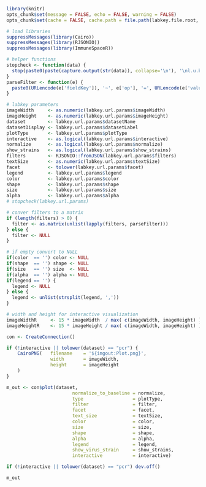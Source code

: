 ```r
library(knitr)
opts_chunk$set(message = FALSE, echo = FALSE, warning = FALSE)
opts_chunk$set(cache = FALSE, cache.path = file.path(labkey.file.root, "cache/DataExplorer/", labkey.user.email, ""))
```

```r
# load libraries
suppressMessages(library(Cairo))
suppressMessages(library(RJSONIO))
suppressMessages(library(ImmuneSpaceR))

# helper functions
stopcheck <- function(data) {
  stop(paste0(paste(capture.output(str(data)), collapse='\n'), '\nl.u.b: ',labkey.url.base, '\nl.u.p: ',labkey.url.path))
}
parseFilter <- function(e) {
  paste0(URLencode(e['fieldKey']), '~', e['op'], '=', URLencode(e['value']))
}

# labkey parameters
imageWidth     <- as.numeric(labkey.url.params$imageWidth)
imageHeight    <- as.numeric(labkey.url.params$imageHeight)
dataset        <- labkey.url.params$datasetName
datasetDisplay <- labkey.url.params$datasetLabel
plotType       <- labkey.url.params$plotType
interactive    <- as.logical(labkey.url.params$interactive)
normalize      <- as.logical(labkey.url.params$normalize)
show_strains   <- as.logical(labkey.url.params$show_strains)
filters        <- RJSONIO::fromJSON(labkey.url.params$filters)
textSize       <- as.numeric(labkey.url.params$textSize)
facet          <- tolower(labkey.url.params$facet)
legend         <- labkey.url.params$legend
color          <- labkey.url.params$color
shape          <- labkey.url.params$shape
size           <- labkey.url.params$size
alpha          <- labkey.url.params$alpha
# stopcheck(labkey.url.params)

# conver filters to a matrix
if (length(filters) > 0) {
  filter <- as.matrix(unlist(lapply(filters, parseFilter)))
} else {
  filter <- NULL
}

# if empty convert to NULL
if(color  == '') color <- NULL
if(shape  == '') shape <- NULL
if(size   == '') size  <- NULL
if(alpha  == '') alpha <- NULL
if(legend == '') {
  legend <- NULL
} else {
  legend <- unlist(strsplit(legend, ','))
}

# width and height for interactive visualization
imageWidthR     <- 15 * imageWidth  / max( c(imageWidth, imageHeight) )
imageHeightR    <- 15 * imageHeight / max( c(imageWidth, imageHeight) )
```

<div align='center'>
```r
con <- CreateConnection()

if (!interactive || tolower(dataset) == "pcr") {
    CairoPNG(   filename    = '${imgout:Plot.png}',
                width       = imageWidth,
                height      = imageHeight
    )
}

m_out <- con$plot(dataset,
                        normalize_to_baseline = normalize,
                        type                  = plotType,
                        filter                = filter,
                        facet                 = facet,
                        text_size             = textSize,
                        color                 = color,
                        size                  = size,
                        shape                 = shape,
                        alpha                 = alpha,
                        legend                = legend,
                        show_virus_strain     = show_strains,
                        interactive           = interactive)

if (!interactive || tolower(dataset) == "pcr") dev.off()

m_out
```
</div>

